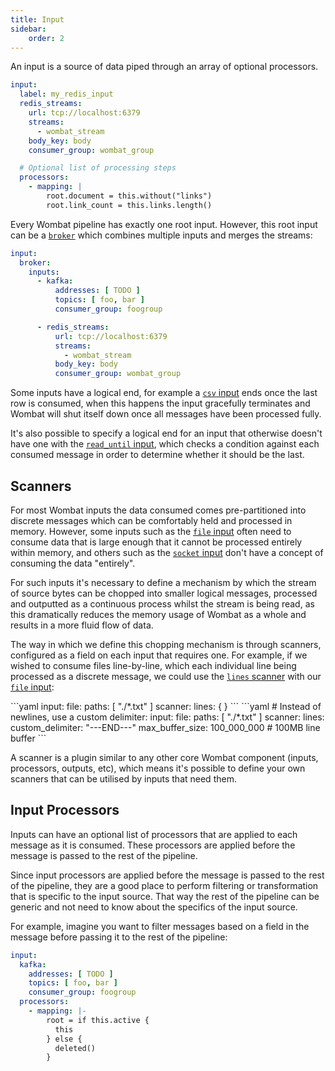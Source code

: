 ```yaml
---
title: Input
sidebar:
    order: 2
---
```


An input is a source of data piped through an array of optional processors.

```yaml
input:
  label: my_redis_input
  redis_streams:
    url: tcp://localhost:6379
    streams:
      - wombat_stream
    body_key: body
    consumer_group: wombat_group

  # Optional list of processing steps
  processors:
    - mapping: |
        root.document = this.without("links")
        root.link_count = this.links.length()
```

Every Wombat pipeline has exactly one root input. However, this root input can be a
[`broker`](/reference/components/inputs/broker) which combines multiple inputs and merges the streams:

```yaml
input:
  broker:
    inputs:
      - kafka:
          addresses: [ TODO ]
          topics: [ foo, bar ]
          consumer_group: foogroup

      - redis_streams:
          url: tcp://localhost:6379
          streams:
            - wombat_stream
          body_key: body
          consumer_group: wombat_group
```

Some inputs have a logical end, for example a [`csv` input](/reference/components/inputs/csv) ends once the last row
is consumed, when this happens the input gracefully terminates and Wombat will shut itself down once all messages
have been processed fully.

It's also possible to specify a logical end for an input that otherwise doesn't have one with the
[`read_until` input](/reference/components/read_until), which checks a condition against each consumed message in
order to determine whether it should be the last.

## Scanners
For most Wombat inputs the data consumed comes pre-partitioned into discrete messages which can be
comfortably held and processed in memory. However, some inputs such as the [`file` input](/reference/components/inputs/file)
often need to consume data that is large enough that it cannot be processed entirely within memory, and others such as the
[`socket` input](/reference/components/inputs/socket) don't have a concept of consuming the data "entirely".

For such inputs it's necessary to define a mechanism by which the stream of source bytes can be chopped into smaller
logical messages, processed and outputted as a continuous process whilst the stream is being read, as this dramatically
reduces the memory usage of Wombat as a whole and results in a more fluid flow of data.

The way in which we define this chopping mechanism is through scanners, configured as a field on each input that
requires one. For example, if we wished to consume files line-by-line, which each individual line being processed as a
discrete message, we could use the [`lines` scanner](/reference/components/scanners/lines) with our
[`file` input](/reference/components/inputs/file):

<Tabs>
    <TabItem label="Common">
```yaml
input:
  file:
    paths: [ "./*.txt" ]
    scanner:
      lines: { }
```
    </TabItem>
    <TabItem label="Advanced">
```yaml
# Instead of newlines, use a custom delimiter:
input:
  file:
    paths: [ "./*.txt" ]
    scanner:
      lines:
        custom_delimiter: "---END---"
        max_buffer_size: 100_000_000 # 100MB line buffer
```
    </TabItem>
</Tabs>

A scanner is a plugin similar to any other core Wombat component (inputs, processors, outputs, etc), which means it's
possible to define your own scanners that can be utilised by inputs that need them.

## Input Processors
Inputs can have an optional list of processors that are applied to each message as it is consumed. These processors are
applied before the message is passed to the rest of the pipeline.

Since input processors are applied before the message is passed to the rest of the pipeline, they are a good place to
perform filtering or transformation that is specific to the input source. That way the rest of the pipeline can be
generic and not need to know about the specifics of the input source.

For example, imagine you want to filter messages based on a field in the message before passing it to the rest of the
pipeline:
```yaml
input:
  kafka:
    addresses: [ TODO ]
    topics: [ foo, bar ]
    consumer_group: foogroup
  processors:
    - mapping: |-
        root = if this.active {
          this
        } else {
          deleted()
        }
```